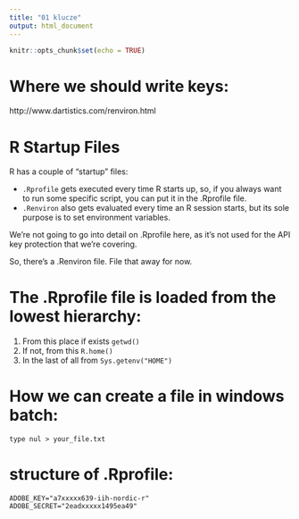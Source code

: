 ```yaml
---
title: "01 klucze"
output: html_document
---
```


```r
knitr::opts_chunk$set(echo = TRUE)
```

# Where we should write keys:

http://www.dartistics.com/renviron.html



# R Startup Files

R has a couple of “startup” files:
  
* `.Rprofile` gets executed every time R starts up, so, if you always want to run some specific script, you can put it in the .Rprofile file.
* `.Renviron` also gets evaluated every time an R session starts, but its sole purpose is to set environment variables.

We’re not going to go into detail on .Rprofile here, as it’s not used for the API key protection that we’re covering.

So, there’s a .Renviron file. File that away for now.

# The  .Rprofile file is loaded from the lowest hierarchy:

1. From this place if exists `getwd()`
2. If not, from this `R.home()`
2. In the last of all from `Sys.getenv("HOME")`

# How we can create a file in windows batch:
`type nul > your_file.txt`

# structure of .Rprofile:
```
ADOBE_KEY="a7xxxxx639-iih-nordic-r"
ADOBE_SECRET="2eadxxxxx1495ea49"



```